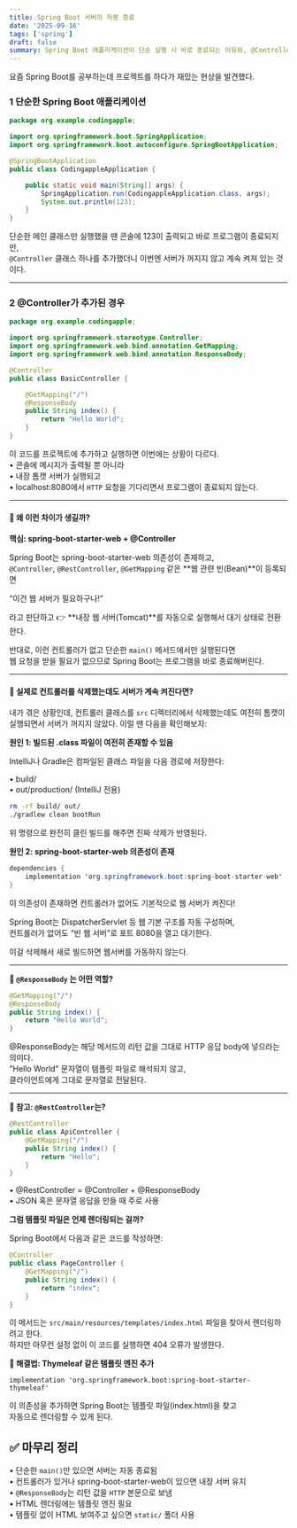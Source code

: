 ```yaml
---
title: Spring Boot 서버의 자동 종료
date: '2025-09-16'
tags: ['spring']
draft: false
summary: Spring Boot 애플리케이션이 단순 실행 시 바로 종료되는 이유와, @Controller 혹은 spring-boot-starter-web 의존성 추가 시 내장 톰캣 서버가 계속 실행되는 원리를 설명한다. 또한 @ResponseBody, @RestController, 템플릿 엔진 사용 여부에 따른 동작 차이
---
```


요즘 Spring Boot를 공부하는데 프로젝트를 하다가 재밌는 현상을 발견했다.

### 1 단순한 Spring Boot 애플리케이션

```java
package org.example.codingapple;

import org.springframework.boot.SpringApplication;
import org.springframework.boot.autoconfigure.SpringBootApplication;

@SpringBootApplication
public class CodingappleApplication {

    public static void main(String[] args) {
        SpringApplication.run(CodingappleApplication.class, args);
        System.out.println(123);
    }
}
```

단순한 메인 클래스만 실행했을 땐 콘솔에 123이 출력되고 바로 프로그램이 종료되지만,  
`@Controller` 클래스 하나를 추가했더니 이번엔 서버가 꺼지지 않고 계속 켜져 있는 것이다.

---

### 2 @Controller가 추가된 경우

```java
package org.example.codingapple;

import org.springframework.stereotype.Controller;
import org.springframework.web.bind.annotation.GetMapping;
import org.springframework.web.bind.annotation.ResponseBody;

@Controller
public class BasicController {

    @GetMapping("/")
    @ResponseBody
    public String index() {
        return "Hello World";
    }
}
```

이 코드를 프로젝트에 추가하고 실행하면 이번에는 상황이 다르다.  
• 콘솔에 메시지가 출력될 뿐 아니라  
• 내장 톰캣 서버가 실행되고  
• localhost:8080에서 `HTTP` 요청을 기다리면서 프로그램이 종료되지 않는다.

---

#### 🤔 왜 이런 차이가 생길까?

**핵심: spring-boot-starter-web + @Controller**

Spring Boot는 spring-boot-starter-web 의존성이 존재하고,  
`@Controller`, `@RestController`, `@GetMapping` 같은 **웹 관련 빈(Bean)**이 등록되면

“이건 웹 서버가 필요하구나!”

라고 판단하고 👉 **내장 웹 서버(Tomcat)**를 자동으로 실행해서 대기 상태로 전환한다.

반대로, 이런 컨트롤러가 없고 단순한 `main()` 메서드에서만 실행된다면  
웹 요청을 받을 필요가 없으므로 Spring Boot는 프로그램을 바로 종료해버린다.

---

#### 🤔 실제로 컨트롤러를 삭제했는데도 서버가 계속 켜진다면?

내가 겪은 상황인데, 컨트롤러 클래스를 `src` 디렉터리에서 삭제했는데도 여전히 톰캣이 실행되면서 서버가 꺼지지 않았다. 이럴 땐 다음을 확인해보자:

**원인 1: 빌드된 .class 파일이 여전히 존재할 수 있음**

IntelliJ나 Gradle은 컴파일된 클래스 파일을 다음 경로에 저장한다:

• build/  
• out/production/ (IntelliJ 전용)

```bash
rm -rf build/ out/
./gradlew clean bootRun
```

위 명령으로 완전히 클린 빌드를 해주면 진짜 삭제가 반영된다.

**원인 2: spring-boot-starter-web 의존성이 존재**

```java
dependencies {
    implementation 'org.springframework.boot:spring-boot-starter-web'
}
```

이 의존성이 존재하면 컨트롤러가 없어도 기본적으로 웹 서버가 켜진다!

Spring Boot는 DispatcherServlet 등 웹 기본 구조를 자동 구성하며,  
컨트롤러가 없어도 “빈 웹 서버”로 포트 8080을 열고 대기한다.

이걸 삭제해서 새로 빌드하면 웹서버를 가동하지 않는다.

---

**🤔 `@ResponseBody` 는 어떤 역할?**

```java
@GetMapping("/")
@ResponseBody
public String index() {
    return "Hello World";
}
```

@ResponseBody는 해당 메서드의 리턴 값을 그대로 HTTP 응답 body에 넣으라는 의미다.  
"Hello World" 문자열이 템플릿 파일로 해석되지 않고,  
클라이언트에게 그대로 문자열로 전달된다.

---

**🤔 참고: `@RestController`는?**

```java
@RestController
public class ApiController {
    @GetMapping("/")
    public String index() {
        return "Hello";
    }
}
```

• @RestController = @Controller + @ResponseBody  
• JSON 혹은 문자열 응답을 만들 때 주로 사용

**그럼 템플릿 파일은 언제 렌더링되는 걸까?**

Spring Boot에서 다음과 같은 코드를 작성하면:

```java
@Controller
public class PageController {
    @GetMapping("/")
    public String index() {
        return "index";
    }
}
```

이 메서드는 `src/main/resources/templates/index.html` 파일을 찾아서 렌더링하려고 한다.  
하지만 아무런 설정 없이 이 코드를 실행하면 404 오류가 발생한다.

**🤔 해결법: Thymeleaf 같은 템플릿 엔진 추가**

```null
implementation 'org.springframework.boot:spring-boot-starter-thymeleaf'
```

이 의존성을 추가하면 Spring Boot는 템플릿 파일(index.html)을 찾고  
자동으로 렌더링할 수 있게 된다.

## ✅ 마무리 정리

• 단순한 `main()`만 있으면 서버는 자동 종료됨  
• 컨트롤러가 있거나 spring-boot-starter-web이 있으면 내장 서버 유지  
• `@ResponseBody`는 리턴 값을 `HTTP` 본문으로 보냄  
• HTML 렌더링에는 템플릿 엔진 필요  
• 템플릿 없이 HTML 보여주고 싶으면 `static/` 폴더 사용
